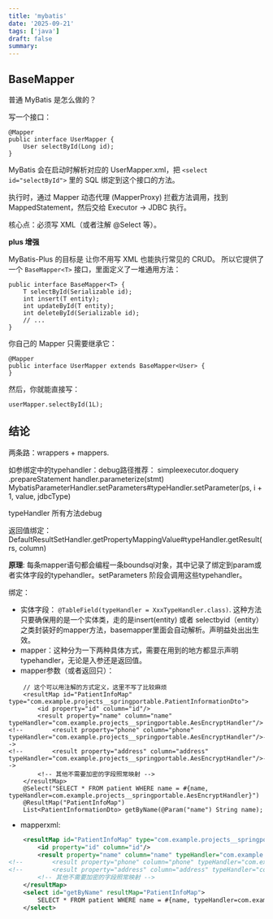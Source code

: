 ```yaml
---
title: 'mybatis'
date: '2025-09-21'
tags: ['java']
draft: false
summary:
---
```


## BaseMapper

普通 MyBatis 是怎么做的？

写一个接口：

```
@Mapper
public interface UserMapper {
    User selectById(Long id);
}
```

MyBatis 会在启动时解析对应的 UserMapper.xml，把 `<select id="selectById">` 里的 SQL 绑定到这个接口的方法。

执行时，通过 Mapper 动态代理 (MapperProxy) 拦截方法调用，找到 MappedStatement，然后交给 Executor → JDBC 执行。

核心点：必须写 XML（或者注解 @Select 等）。

**plus 增强**

MyBatis-Plus 的目标是 让你不用写 XML 也能执行常见的 CRUD。
所以它提供了一个 `BaseMapper<T>` 接口，里面定义了一堆通用方法：
```
public interface BaseMapper<T> {
    T selectById(Serializable id);
    int insert(T entity);
    int updateById(T entity);
    int deleteById(Serializable id);
    // ...
}
```

你自己的 Mapper 只需要继承它：

```
@Mapper
public interface UserMapper extends BaseMapper<User> {
}
```

然后，你就能直接写：

`userMapper.selectById(1L);`

## 结论

两条路：wrappers + mappers.

如参绑定中的typehandler：debug路径推荐：
simpleexecutor.doquery
.prepareStatement
handler.parameterize(stmt)
MybatisParameterHandler.setParameters#typeHandler.setParameter(ps, i + 1, value, jdbcType)

typeHandler 所有方法debug

返回值绑定：
DefaultResultSetHandler.getPropertyMappingValue#typeHandler.getResult(rs, column)


**原理**: 每条mapper语句都会编程一条boundsql对象，其中记录了绑定到param或者实体字段的typehandler。setParameters 阶段会调用这些typehandler。

绑定：

* 实体字段： `@TableField(typeHandler = XxxTypeHandler.class)`. 这种方法只要确保用的是一个实体类，走的是insert(entity) 或者 selectbyid（entity）之类封装好的mapper方法，basemapper里面会自动解析。声明益处出出生效。
* mapper：这种分为一下两种具体方式，需要在用到的地方都显示声明typehandler，无论是入参还是返回值。
* mapper参数（或者返回只）：
```
    // 这个可以用注解的方式定义，这里不写了比较麻烦
    <resultMap id="PatientInfoMap" type="com.example.projects__springportable.PatientInformationDto">
        <id property="id" column="id"/>
        <result property="name" column="name" typeHandler="com.example.projects__springportable.AesEncryptHandler"/>
<!--        <result property="phone" column="phone" typeHandler="com.example.projects__springportable.AesEncryptHandler"/>-->
<!--        <result property="address" column="address" typeHandler="com.example.projects__springportable.AesEncryptHandler"/>-->
        <!-- 其他不需要加密的字段照常映射 -->
    </resultMap>
    @Select("SELECT * FROM patient WHERE name = #{name, typeHandler=com.example.projects__springportable.AesEncryptHandler}")
    @ResultMap("PatientInfoMap")
    List<PatientInformationDto> getByName(@Param("name") String name);
```
* mapperxml:
```xml
    <resultMap id="PatientInfoMap" type="com.example.projects__springportable.PatientInformationDto">
        <id property="id" column="id"/>
        <result property="name" column="name" typeHandler="com.example.projects__springportable.AesEncryptHandler"/>
<!--        <result property="phone" column="phone" typeHandler="com.example.projects__springportable.AesEncryptHandler"/>-->
<!--        <result property="address" column="address" typeHandler="com.example.projects__springportable.AesEncryptHandler"/>-->
        <!-- 其他不需要加密的字段照常映射 -->
    </resultMap>
    <select id="getByName" resultMap="PatientInfoMap">
        SELECT * FROM patient WHERE name = #{name, typeHandler=com.example.projects__springportable.AesEncryptHandler}
    </select>
```
